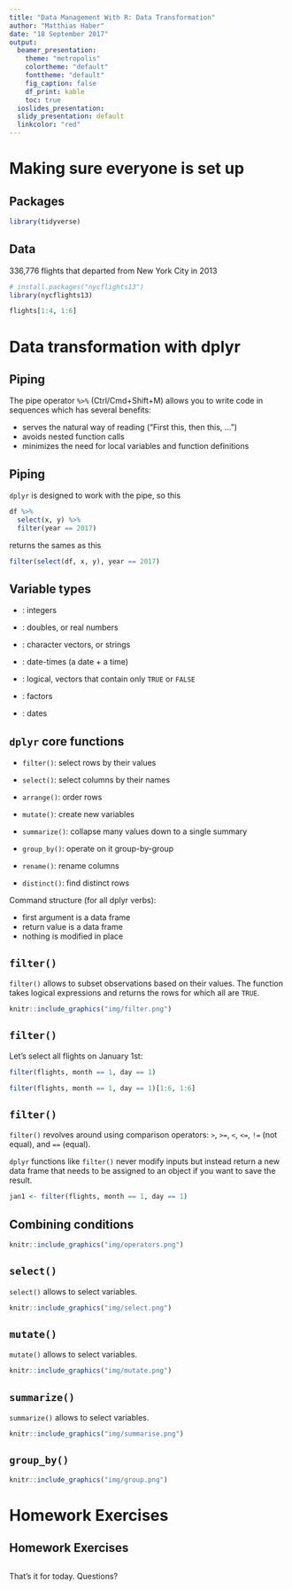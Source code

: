 ```yaml
---
title: "Data Management With R: Data Transformation"
author: "Matthias Haber"
date: "18 September 2017"
output:
  beamer_presentation:
    theme: "metropolis"
    colortheme: "default"
    fonttheme: "default"
    fig_caption: false
    df_print: kable
    toc: true
  ioslides_presentation:
  slidy_presentation: default
  linkcolor: "red"
---
```


# Making sure everyone is set up

## Packages

```r
library(tidyverse)
```

## Data

336,776 flights that departed from New York City in 2013

```r
# install.packages("nycflights13")
library(nycflights13)
```

```r
flights[1:4, 1:6]
```

# Data transformation with dplyr

## Piping

The pipe operator `%>%` (Ctrl/Cmd+Shift+M) allows you to write code in sequences which has several benefits:

- serves the natural way of reading ("First this, then this, ...")
- avoids nested function calls
- minimizes the need for local variables and function definitions

## Piping

`dplyr` is designed to work with the pipe, so this

```r
df %>% 
  select(x, y) %>% 
  filter(year == 2017)
```

returns the sames as this

```r
filter(select(df, x, y), year == 2017)
```

## Variable types

- \alert{int}: integers

- \alert{dbl}: doubles, or real numbers

- \alert{chr}: character vectors, or strings

- \alert{dttm}: date-times (a date + a time)

- \alert{lgl}: logical, vectors that contain only `TRUE` or `FALSE`

- \alert{fctr}: factors

- \alert{date}: dates

## `dplyr` core functions

- `filter()`: select rows by their values
- `select()`: select columns by their names
- `arrange()`: order rows
- `mutate()`: create new variables
- `summarize()`: collapse many values down to a single summary
- `group_by()`: operate on it group-by-group

- `rename()`: rename columns
- `distinct()`: find distinct rows

Command structure (for all dplyr verbs):

- first argument is a data frame
- return value is a data frame
- nothing is modified in place


## `filter()`

`filter()` allows to subset observations based on their values. The function takes logical expressions and returns the rows for which all are `TRUE`. 

```r
knitr::include_graphics("img/filter.png")
```  

## `filter()`

Let's select all flights on January 1st:

```r
filter(flights, month == 1, day == 1)
```
```r
filter(flights, month == 1, day == 1)[1:6, 1:6]
```

## `filter()`

`filter()` revolves around using comparison operators: 
`>`, `>=`, `<`, `<=`, `!=` (not equal), and `==` (equal).

`dplyr` functions like `filter()` never modify inputs but instead return a new data frame that needs to be assigned to an object if you want to save the result.   
```r
jan1 <- filter(flights, month == 1, day == 1)
```

## Combining conditions

```r
knitr::include_graphics("img/operators.png")
``` 

## `select()`

`select()` allows to select variables. 

```r
knitr::include_graphics("img/select.png")
```  

## `mutate()`

`mutate()` allows to select variables. 

```r
knitr::include_graphics("img/mutate.png")
```  


## `summarize()`

`summarize()` allows to select variables. 

```r
knitr::include_graphics("img/summarise.png")
```  


## `group_by()`
```r
knitr::include_graphics("img/group.png")
```  

# Homework Exercises

## Homework Exercises

##  {.standout}
That's it for today. Questions?    

